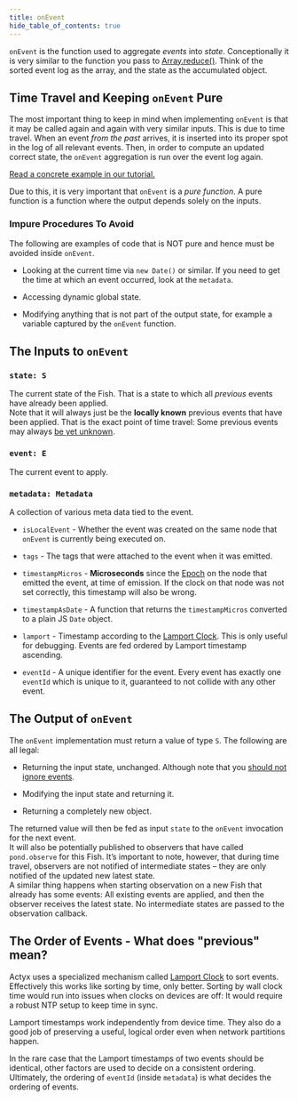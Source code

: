 ```yaml
---
title: onEvent
hide_table_of_contents: true
---
```


`onEvent` is the function used to aggregate _events_ into _state_. Conceptionally it is very similar
to the function you pass to
[Array.reduce()](https://developer.mozilla.org/en-US/docs/Web/JavaScript/Reference/Global_Objects/Array/reduce). Think
of the sorted event log as the array, and the state as the accumulated object.

## Time Travel and Keeping `onEvent` Pure

The most important thing to keep in mind when implementing `onEvent` is that it may be called again
and again with very similar inputs. This is due to time travel. When an event _from the past_
arrives, it is inserted into its proper spot in the log of all relevant events. Then, in order to
compute an updated correct state, the `onEvent` aggregation is run over the event log again.

[Read a concrete example in our tutorial.](../guides/time-travel.mdx)

Due to this, it is very important that `onEvent` is a _pure function_. A pure function is a function
where the output depends solely on the inputs.

### Impure Procedures To Avoid

The following are examples of code that is NOT pure and hence must be avoided inside `onEvent`.

- Looking at the current time via `new Date()` or similar. If you need to get the time at which an
  event occurred, look at the `metadata`.
- Accessing dynamic global state.

- Modifying anything that is not part of the output state, for example a variable captured by the
  `onEvent` function.

## The Inputs to `onEvent`

### `state: S`

The current state of the Fish. That is a state to which all _previous_ events have already been
applied.  
Note that it will always just be the **locally known** previous events that have been applied. That
is the exact point of time travel: Some previous events may always [be yet
unknown](../in-depth/eventual-consistency).

### `event: E`

The current event to apply.

### `metadata: Metadata`

A collection of various meta data tied to the event.

- `isLocalEvent` - Whether the event was created on the same node that `onEvent` is currently being
  executed on.

- `tags` - The tags that were attached to the event when it was emitted.

- `timestampMicros` - **Microseconds** since the [Epoch](https://en.wikipedia.org/wiki/Unix_time) on the
  node that emitted the event, at time of emission. If the clock on that node was not set correctly, this timestamp
  will also be wrong.

- `timestampAsDate` - A function that returns the `timestampMicros` converted to a plain JS `Date`
  object.

- `lamport` - Timestamp according to the [Lamport
  Clock](https://en.wikipedia.org/wiki/Lamport_timestamp). This is only useful for debugging. Events
  are fed ordered by Lamport timestamp ascending.
- `eventId` - A unique identifier for the event. Every event has exactly one `eventId` which is unique
  to it, guaranteed to not collide with any other event.

## The Output of `onEvent`

The `onEvent` implementation must return a value of type `S`. The following are all legal:

- Returning the input state, unchanged. Although note that you [should not ignore events](../in-depth/do-not-ignore-events).

- Modifying the input state and returning it.

- Returning a completely new object.

The returned value will then be fed as input `state` to the `onEvent` invocation for the next
event.  
It will also be potentially published to observers that have called `pond.observe` for this
Fish. It’s important to note, however, that during time travel, observers are not notified of
intermediate states – they are only notified of the updated new latest state.  
A similar thing happens when starting observation on a new Fish that already has some events: All
existing events are applied, and then the observer receives the latest state. No intermediate
states are passed to the observation callback.

## The Order of Events - What does "previous" mean?

Actyx uses a specialized mechanism called [Lamport
Clock](https://en.wikipedia.org/wiki/Lamport_timestamp) to sort events. Effectively this works like
sorting by time, only better. Sorting by wall clock time would run into issues when clocks on devices
are off: It would require a robust NTP setup to keep time in sync.

Lamport timestamps work independently from device time. They also do a good job of preserving a
useful, logical order even when network partitions happen.

In the rare case that the Lamport timestamps of two events should be identical, other factors are used to
decide on a consistent ordering. Ultimately, the ordering of `eventId` (inside `metadata`) is
what decides the ordering of events.

